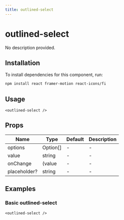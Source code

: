 ```yaml
---
title: outlined-select
---
```


# outlined-select

No description provided.

## Installation
To install dependencies for this component, run:
```bash
npm install react framer-motion react-icons/fi
```

## Usage
```tsx
<outlined-select />
```

## Props
| Name      | Type     | Default | Description                 |
|-----------|----------|---------|-----------------------------|
| options | Option[] | - | - |
| value | string | - | - |
| onChange | (value | - | - |
| placeholder? | string | - | - |

## Examples

### Basic outlined-select
```tsx
<outlined-select />
```

